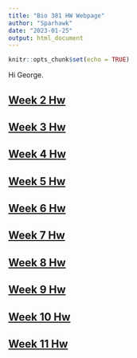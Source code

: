 ```yaml
---
title: "Bio 381 HW Webpage"
author: "Sparhawk"
date: "2023-01-25"
output: html_document
---
```


```r
knitr::opts_chunk$set(echo = TRUE)
```

Hi George.


## [Week 2 Hw](Homework2.html)

## [Week 3 Hw](Homework3.html)

## [Week 4 Hw](Homework4.html)

## [Week 5 Hw](Homework5.html)

## [Week 6 Hw](Homework6.html)

## [Week 7 Hw](Homework7.html)

## [Week 8 Hw](Homework8.html)

## [Week 9 Hw](Homework9.html)

## [Week 10 Hw](Homework10.html)

## [Week 11 Hw](Homework11.html)